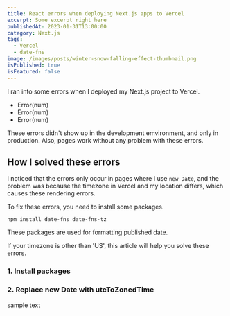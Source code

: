 ```yaml
---
title: React errors when deploying Next.js apps to Vercel
excerpt: Some excerpt right here
publishedAt: 2023-01-31T13:00:00
category: Next.js
tags:
  - Vercel
  - date-fns
image: /images/posts/winter-snow-falling-effect-thumbnail.png
isPublished: true
isFeatured: false
---
```


I ran into some errors when I deployed my Next.js project to Vercel.

- Error(num)
- Error(num)
- Error(num)

These errors didn't show up in the development emvironment, and only in production. Also, pages work without any problem with these errors.

## How I solved these errors

I noticed that the errors only occur in pages where I use `new Date`, and the problem was because the timezone in Vercel and my location differs, which causes these rendering errors.

To fix these errors, you need to install some packages.

```
npm install date-fns date-fns-tz
```

These packages are used for formatting published date.

If your timezone is other than 'US', this article will help you solve these errors.

### 1. Install packages

### 2. Replace new Date with utcToZonedTime

sample text
